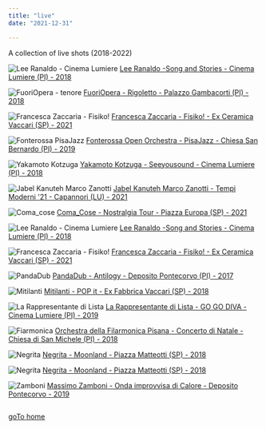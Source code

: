 ```yaml
---
title: "live"
date: "2021-12-31"

---
```


A collection of live shots (2018-2022)

![Lee Ranaldo - Cinema Lumiere](./ranaldo.webp)
[Lee Ranaldo -Song and Stories - Cinema Lumiere (PI) - 2018](https://www.piuomenopop.it/index.php/2018/09/15/il-rabdomante-del-suono-lee-ranaldo-cinema-lumiere-pisa/)

![FuoriOpera - tenore](./fuoriopera1.webp)
[FuoriOpera - Rigoletto - Palazzo Gambacorti (PI) - 2018](http://www.fuoriopera.com/)

![Francesca Zaccaria - Fisiko!](./francesca2.webp)
[Francesca Zaccaria - Fisiko! - Ex Ceramica Vaccari (SP) - 2021](https://www.aldesweb.org/produzioni/carnet-erotico/)

![Fonterossa PisaJazz](./fonterossa.webp)
[Fonterossa Open Orchestra - PisaJazz - Chiesa San Bernardo (PI) - 2019](#)

![Yakamoto Kotzuga](./yakamoto.webp)
[Yakamoto Kotzuga - Seeyousound - Cinema Lumiere (PI) - 2018 ](#)

![Jabel Kanuteh Marco Zanotti](./tempi_moderni_1.webp)
[Jabel Kanuteh Marco Zanotti - Tempi Moderni '21 - Capannori (LU) - 2021](https://www.aldesweb.org/progetti-locali/tempi-moderni-2021/)

![Coma_cose](./coma-cose.webp)
[Coma_Cose - Nostralgia Tour - Piazza Europa (SP) - 2021](https://www.piuomenopop.it/index.php/2021/08/09/coma_cose-nostralgia-tour-la-spezia-piazza-europa-tutte-le-foto/)

![Lee Ranaldo - Cinema Lumiere](./ranaldo2.webp)
[Lee Ranaldo -Song and Stories - Cinema Lumiere (PI) - 2018](https://www.piuomenopop.it/index.php/2018/09/15/il-rabdomante-del-suono-lee-ranaldo-cinema-lumiere-pisa/)

![Francesca Zaccaria - Fisiko!](./francesca.webp)
[Francesca Zaccaria - Fisiko! - Ex Ceramica Vaccari (SP) - 2021](https://www.aldesweb.org/produzioni/carnet-erotico/)

![PandaDub](./pandadub.webp)
[PandaDub - Antilogy - Deposito Pontecorvo (PI) - 2017](#)

![Mitilanti](./mitilanti.webp)
[Mitilanti - POP it - Ex Fabbrica Vaccari (SP) - 2018](https://www.piuomenopop.it/index.php/2018/11/24/il-meglio-del-nuovo-pop-italiano-pop-it-club-tour-la-spezia-tutte-le-foto/)

![La Rappresentante di Lista](./lista.webp)
[La Rappresentante di Lista - GO GO DIVA - Cinema Lumiere (PI) - 2019](#)

![Fiarmonica](./filarmonica.webp)
[Orchestra della Filarmonica Pisana - Concerto di Natale - Chiesa di San Michele (PI) - 2018](#)

![Negrita](./negrita.webp)
[Negrita - Moonland - Piazza Matteotti (SP) - 2018]()

![Negrita](./negrita2.webp)
[Negrita - Moonland - Piazza Matteotti (SP) - 2018]()

![Zamboni](./zamboni.webp)
[Massimo Zamboni - Onda improvvisa di Calore - Deposito Pontecorvo - 2019](https://www.piuomenopop.it/index.php/2019/04/28/onda-improvvisa-di-calore-massimo-zamboni-incanta-il-deposito-pontecorvo-foto-dellevento/)

![]()
[]()

[goTo home](/)
